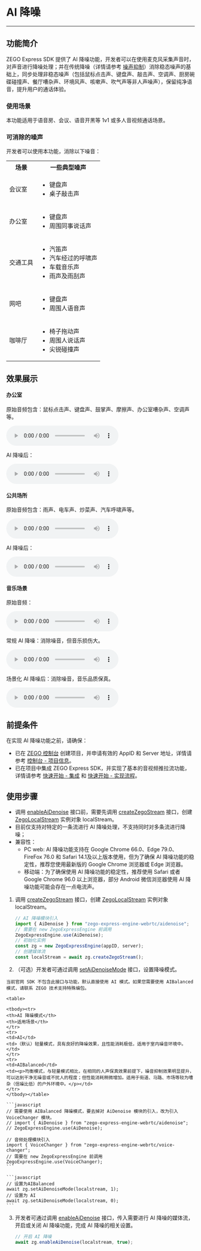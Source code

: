 # AI 降噪

- - -

## 功能简介

ZEGO Express SDK 提供了 AI 降噪功能，开发者可以在使用麦克风采集声音时，对声音进行降噪处理；并在传统降噪（详情请参考 [噪声抑制](!AudioAdvanced/Audio_3A_Processing)）消除稳态噪声的基础上，同步处理非稳态噪声（包括鼠标点击声、键盘声、敲击声、空调声、厨房碗碟碰撞声、餐厅嘈杂声、环境风声、咳嗽声、吹气声等非人声噪声），保留纯净语音，提升用户的通话体验。

### 使用场景

本功能适用于语音房、会议、语音开黑等 1v1 或多人音视频通话场景。

### 可消除的噪声

开发者可以使用本功能，消除以下噪音：

<table>
  
  <tbody><tr>
    <th>场景</th>
    <th>一些典型噪声</th>
  </tr>
  <tr>
    <td>会议室</td>
    <td><ul><li>键盘声</li><li>桌子敲击声</li></ul></td>
  </tr>
  <tr>
    <td>办公室</td>
    <td><ul><li>键盘声</li><li>周围同事说话声</li></ul></td>
  </tr>
  <tr>
    <td>交通工具</td>
    <td><ul>
<li>汽笛声</li>
<li>汽车经过的呼啸声</li>
<li>车载音乐声</li>
<li>雨声及雨刮声</li>
</ul></td>
  </tr>
  <tr>
    <td>网吧</td>
    <td><ul>
<li>键盘声</li>
<li>周围人语音声</li>
</ul></td>
  </tr>
  <tr>
    <td>咖啡厅</td>
    <td><ul>
<li>椅子拖动声</li>
<li>周围人说话声</li>
<li>尖锐碰撞声</li>
</ul></td>
  </tr>
</tbody></table>

## 效果展示

#### 办公室

原始音频包含：鼠标点击声、键盘声、鼓掌声、摩擦声、办公室嘈杂声、空调声等。

<audio src="https://storage.zego.im/sdk-doc/doc/video/Express_Video_SDK/Audio/office_noise_original.mp3" controls>您的浏览器不支持 audio 标签。</audio>

AI 降噪后：

<audio src="https://storage.zego.im/sdk-doc/doc/video/Express_Video_SDK/Audio/office_noise_AIDenoise.mp3" controls>您的浏览器不支持 audio 标签。</audio>

#### 公共场所

原始音频包含：雨声、电车声、炒菜声、汽车呼啸声等。

<audio src="https://storage.zego.im/sdk-doc/doc/video/Express_Video_SDK/Audio/public_noise_original.mp3" controls>您的浏览器不支持 audio 标签。</audio>

AI 降噪后：

<audio src="https://storage.zego.im/sdk-doc/doc/video/Express_Video_SDK/Audio/public_noise_AIDenoise.mp3" controls>您的浏览器不支持 audio 标签。</audio>

#### 音乐场景

原始音频：

<audio src="https://storage.zego.im/sdk-doc/doc/video/Express_Video_SDK/Audio/Original_audio.mp3" controls>您的浏览器不支持 audio 标签。</audio>

常规 AI 降噪：消除噪音，但音乐损伤大。

<audio src="https://storage.zego.im/sdk-doc/doc/video/Express_Video_SDK/Audio/Conventional_AI_noise_reduction_effect.mp3" controls>您的浏览器不支持 audio 标签。</audio>

场景化 AI 降噪后：消除噪音，音乐品质保真。

<audio src="https://storage.zego.im/sdk-doc/doc/video/Express_Video_SDK/Audio/Scenario_based_AI_noise_reduction_effect.mp3" controls>您的浏览器不支持 audio 标签。</audio>


## 前提条件

在实现 AI 降噪功能之前，请确保：

- 已在 [ZEGO 控制台](https://console.zego.im) 创建项目，并申请有效的 AppID 和 Server 地址，详情请参考 [控制台 - 项目信息](#12107)。
- 已在项目中集成 ZEGO Express SDK，并实现了基本的音视频推拉流功能，详情请参考 [快速开始 - 集成](!ExpressVideoSDK-Integration/SDK_Integration) 和 [快速开始 - 实现流程](!ExpressVideoSDK-Integration/Solution_Implementation)。

## 使用步骤

<Warning title="注意">


- 调用 [enableAiDenoise](@enableAiDenoise) 接口前，需要先调用 [createZegoStream](@createZegoStream) 接口，创建 [ZegoLocalStream](@-ZegoLocalStream) 实例对象 localStream。
- 目前仅支持对特定的一条流进行 AI 降噪处理，不支持同时对多条流进行降噪；
- 兼容性：
    - PC web: AI 降噪功能支持在 Google Chrome 66.0、Edge 79.0、FireFox 76.0 和 Safari 14.1及以上版本使用，但为了确保 AI 降噪功能的稳定性，推荐您使用最新版的 Google Chrome 浏览器或 Edge 浏览器。
    - 移动端：为了确保使用 AI 降噪功能的稳定性，推荐使用 Safari 或者 Google Chrome 96.0 以上浏览器，部分 Android 微信浏览器使用 AI 降噪功能可能会存在一点电流声。


</Warning>



1. 调用 [createZegoStream](@createZegoStream) 接口，创建 [ZegoLocalStream](@-ZegoLocalStream) 实例对象 localStream。

    ```javascript
    // AI 降噪模块引入
    import { AiDenoise } from "zego-express-engine-webrtc/aidenoise";
    // 需要在 new ZegoExpressEngine 前调用
    ZegoExpressEngine.use(AiDenoise);
    // 初始化实例
    const zg = new ZegoExpressEngine(appID, server);
    // 创建媒体流
    const localStream = await zg.createZegoStream();
    ```

2. （可选）开发者可通过调用 [setAiDenoiseMode](@setAiDenoiseMode) 接口，设置降噪模式。

<Warning title="注意">


    当前官网 SDK 不包含此接口与功能，默认直接使用 AI 模式。如果您需要使用 AIBalanced 模式，请联系 ZEGO 技术支持特殊编包。

    
</Warning>



    <table>
    
    <tbody><tr>
    <th>AI 降噪模式</th>
    <th>适用场景</th>
    </tr>
    <tr>
    <td>AI</td>
    <td>（默认）轻量模式，具有良好的降噪效果，且性能消耗极低，适用于室内噪音环境中。</td>
    </tr>
    <tr>
    <td>AIBalanced</td>
    <td><p>均衡模式，与轻量模式相比，在相同的人声保真效果前提下，噪音抑制效果明显提升，可以达到干净无噪音或不扰人的程度；但性能消耗稍微增加。适用于街道、马路、市场等较为嘈杂（信噪比低）的户外环境中。</p></td>
    </tr>
    </tbody></table>

    ```javascript
    // 需要使用 AIBalanced 降噪模式，要去掉对 AiDenoise 模块的引入，改为引入 VoiceChanger 模块。
    // import { AiDenoise } from "zego-express-engine-webrtc/aidenoise";
    // ZegoExpressEngine.use(AiDenoise);

    // 音频处理模块引入
    import { VoiceChanger } from "zego-express-engine-webrtc/voice-changer";
    // 需要在 new ZegoExpressEngine 前调用
    ZegoExpressEngine.use(VoiceChanger);    
    ```

    ```javascript
    // 设置为AIBalanced
    await zg.setAiDenoiseMode(localstream, 1);
    // 设置为 AI
    await zg.setAiDenoiseMode(localstream, 0);
    ```

3. 开发者可通过调用 [enableAiDenoise](@enableAiDenoise) 接口，传入需要进行 AI 降噪的媒体流，开启或关闭 AI 降噪功能，完成 AI 降噪的相关设置。

    ```javascript
    // 开启 AI 降噪
    await zg.enableAiDenoise(localstream, true);
    ```
